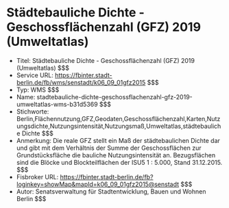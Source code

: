 # Städtebauliche Dichte - Geschossflächenzahl (GFZ) 2019 (Umweltatlas)
- Titel: Städtebauliche Dichte - Geschossflächenzahl (GFZ) 2019 (Umweltatlas) $$$
- Service URL: https://fbinter.stadt-berlin.de/fb/wms/senstadt/k06_09_01gfz2015 $$$
- Typ: WMS $$$
- Name: stadtebauliche-dichte-geschossflachenzahl-gfz-2019-umweltatlas-wms-b31d5369 $$$
- Stichworte: Berlin,Flächennutzung,GFZ,Geodaten,Geschossflächenzahl,Karten,Nutzungsdichte,Nutzungsintensität,Nutzungsmaß,Umweltatlas,städtebauliche Dichte $$$
- Anmerkung: Die reale GFZ stellt ein Maß der städtebaulichen Dichte dar und gibt mit dem Verhältnis der Summe der Geschossflächen zur Grundstücksfläche die bauliche Nutzungsintensität an. Bezugsflächen sind die Blöcke und Blockteilflächen der ISU5 1 : 5.000, Stand 31.12.2015. $$$
- Fisbroker URL: https://fbinter.stadt-berlin.de/fb?loginkey=showMap&mapId=k06_09_01gfz2015@senstadt $$$
- Autor: Senatsverwaltung für Stadtentwicklung, Bauen und Wohnen Berlin $$$
